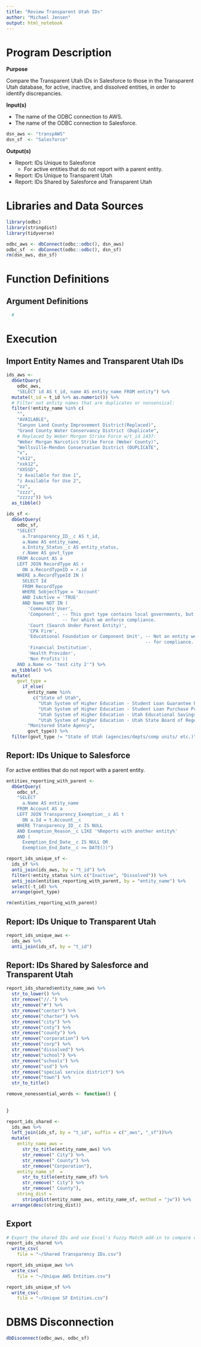 ```yaml
---
title: "Review Transparent Utah IDs"
author: "Michael Jensen"
output: html_notebook
---
```

# Program Description

**Purpose**

Compare the Transparent Utah IDs in Salesforce to those in the Transparent Utah database, for active, inactive, and dissolved entities, in order to identify discrepancies.

**Input(s)**

* The name of the ODBC connection to AWS.
* The name of the ODBC connection to Salesforce.

```r
dsn_aws <- "transpAWS"
dsn_sf  <- "Salesforce"
```

**Output(s)**

* Report: IDs Unique to Salesforce
  * For active entities that do not report with a parent entity.
* Report: IDs Unique to Transparent Utah
* Report: IDs Shared by Salesforce and Transparent Utah

# Libraries and Data Sources

```r
library(odbc)
library(stringdist)
library(tidyverse)

odbc_aws <- dbConnect(odbc::odbc(), dsn_aws)
odbc_sf  <- dbConnect(odbc::odbc(), dsn_sf)
rm(dsn_aws, dsn_sf)
```

# Function Definitions

## Argument Definitions

```r
  #
```


# Execution

## Import Entity Names and Transparent Utah IDs

```r
ids_aws <- 
  dbGetQuery(
    odbc_aws,
    "SELECT id AS t_id, name AS entity_name FROM entity") %>% 
  mutate(t_id = t_id %>% as.numeric()) %>%
  # Filter out entity names that are duplicates or nonsensical:
  filter(!entity_name %in% c(
    "",
    "AVAILABLE",
    "Canyon Land County Improvement District(Replaced)",
    "Grand County Water Conservancy District (Duplicate",
    # Replaced by Weber Morgan Strike Force w/t_id 1437:
    "Weber Morgan Narcotics Strike Force (Weber County)",
    "Wellsville-Mendon Conservation District (DUPLICATE",
    "x",
    "xk12",
    "xxk12",
    "XXSSD",
    "z Available for Use 1",
    "z Available for Use 2",
    "zz",
    "zzzz",
    "zzzzz")) %>% 
  as_tibble()

ids_sf <- 
  dbGetQuery(
    odbc_sf,
    "SELECT 
      a.Transparency_ID__c AS t_id,
      a.Name AS entity_name,
      a.Entity_Status__c AS entity_status,
      r.Name AS govt_type
    FROM Account AS a
    LEFT JOIN RecordType AS r
      ON a.RecordTypeID = r.id
    WHERE a.RecordTypeId IN (
      SELECT Id
      FROM RecordType
      WHERE SobjectType = 'Account'
      AND IsActive = 'TRUE'
      AND Name NOT IN (
        'Community User',
        'Component', -- This govt type contains local governments, but not ones
                     -- for which we enforce compliance.
        'Court (Search Under Parent Entity)',
        'CPA Firm',
        'Educational Foundation or Component Unit', -- Not an entity we review
                                                    -- for compliance.
        'Financial Institution',
        'Health Provider',
        'Non Profits'))
    AND a.Name <> 'test city 2'") %>% 
  as_tibble() %>% 
  mutate(
    govt_type = 
      if_else(
        entity_name %in% 
          c("State of Utah",
            "Utah System of Higher Education - Student Loan Guarantee Program",
            "Utah System of Higher Education - Student Loan Purchase Program",
            "Utah System of Higher Education - Utah Educational Savings Plan dba my529",
            "Utah System of Higher Education - Utah State Board of Regents"),
        "Monitored State Agency",
        govt_type)) %>% 
  filter(govt_type != "State of Utah (agencies/depts/comp units/ etc.)")
```

## Report: IDs Unique to Salesforce

For active entities that do not report with a parent entity.

```r
entities_reporting_with_parent <- 
  dbGetQuery(
    odbc_sf,
    "SELECT 
      a.Name AS entity_name
    FROM Account AS a
    LEFT JOIN Transparency_Exemption__c AS t
      ON a.Id = t.Account__c
    WHERE Transparency_ID__c IS NULL
    AND Exemption_Reason__c LIKE '%Reports with another entity%'
    AND (
      Exemption_End_Date__c IS NULL OR
      Exemption_End_Date__c >= DATE())")

report_ids_unique_sf <- 
  ids_sf %>% 
  anti_join(ids_aws, by = "t_id") %>% 
  filter(!entity_status %in% c("Inactive", "Dissolved")) %>% 
  anti_join(entities_reporting_with_parent, by = "entity_name") %>% 
  select(-t_id) %>% 
  arrange(govt_type)

rm(entities_reporting_with_parent)
```

## Report: IDs Unique to Transparent Utah

```r
report_ids_unique_aws <- 
  ids_aws %>% 
  anti_join(ids_sf, by = "t_id")
```

## Report: IDs Shared by Salesforce and Transparent Utah

```r
report_ids_shared$entity_name_aws %>% 
  str_to_lower() %>% 
  str_remove("//.") %>%
  str_remove("#") %>% 
  str_remove("center") %>% 
  str_remove("charter") %>% 
  str_remove("city") %>% 
  str_remove("cnty") %>%
  str_remove("county") %>% 
  str_remove("corporation") %>% 
  str_remove("corp") %>% 
  str_remove("dissolved") %>% 
  str_remove("school") %>% 
  str_remove("schools") %>% 
  str_remove("ssd") %>% 
  str_remove("special service district") %>% 
  str_remove("town") %>% 
  str_to_title()

remove_nonessential_words <- function() {
  
  
}
```

```r
report_ids_shared <- 
  ids_aws %>% 
  left_join(ids_sf, by = "t_id", suffix = c("_aws", "_sf"))%>% 
  mutate(
    entity_name_aws = 
      str_to_title(entity_name_aws) %>% 
      str_remove(" City") %>% 
      str_remove(" County") %>% 
      str_remove("Corporation"),
    entity_name_sf  = 
      str_to_title(entity_name_sf) %>% 
      str_remove(" City") %>% 
      str_remove(" County"),
    string_dist = 
      stringdist(entity_name_aws, entity_name_sf, method = "jw")) %>% 
  arrange(desc(string_dist))
```

## Export

```r
# Export the shared IDs and use Excel's Fuzzy Match add-in to compare columns:
report_ids_shared %>% 
  write_csv(
    file = "~/Shared Transparency IDs.csv")

report_ids_unique_aws %>% 
  write_csv(
    file = "~/Unique AWS Entities.csv")

report_ids_unique_sf %>% 
  write_csv(
    file = "~/Unique SF Entities.csv")
```

# DBMS Disconnection

```r
dbDisconnect(odbc_aws, odbc_sf)
```